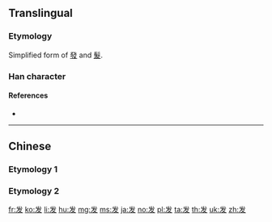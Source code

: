 {{also|發|髮}}
==Translingual==
{{stroke order|type=animate}}
{{Han simplified forms|發|発|发}}
{{Han simplified forms|髮|髪|发}}

===Etymology===
Simplified form of [[發]] and [[髮]].

===Han character===
{{Han char|rn=29|rad=又|as=03|sn=5|four=|canj=IVKE}}

====References====
* {{Han ref|kx=0165.271|hdz=10394.010|uh=53D1|ud=21457}}

----

==Chinese==

===Etymology 1===
{{zh-see|發}}

===Etymology 2===
{{zh-see|髮}}

[[fr:发]]
[[ko:发]]
[[li:发]]
[[hu:发]]
[[mg:发]]
[[ms:发]]
[[ja:发]]
[[no:发]]
[[pl:发]]
[[ta:发]]
[[th:发]]
[[uk:发]]
[[zh:发]]